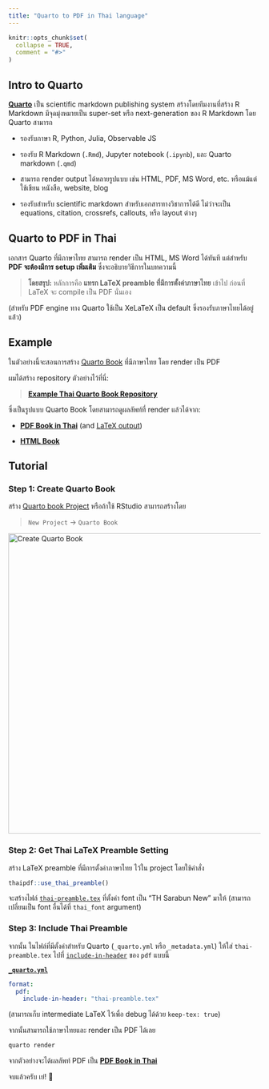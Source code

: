 ```yaml
---
title: "Quarto to PDF in Thai language"
---
```


```r
knitr::opts_chunk$set(
  collapse = TRUE,
  comment = "#>"
)
```

## Intro to Quarto

[**Quarto**](https://quarto.org) เป็น scientific markdown publishing system สร้างโดยทีมงานที่สร้าง R Markdown มีจุดมุ่งหมายเป็น super-set หรือ next-generation ของ R Markdown โดย Quarto สามารถ

-   รองรับภาษา R, Python, Julia, Observable JS

-   รองรับ R Markdown (`.Rmd`), Jupyter notebook (`.ipynb`), และ Quarto markdown (`.qmd`)

-   สามารถ render output ได้หลายรูปแบบ เช่น HTML, PDF, MS Word, etc. หรือแม้แต่ใช้เขียน หนังสือ, website, blog

-   รองรับสำหรับ scientific markdown สำหรับเอกสารทางวิชาการได้ดี ไม่ว่าจะเป็น equations, citation, crossrefs, callouts, หรือ layout ต่างๆ

## Quarto to PDF in Thai

เอกสาร Quarto ที่มีภาษาไทย สามารถ render เป็น HTML, MS Word ได้ทันที แต่สำหรับ **PDF จะต้องมีการ setup เพิ่มเติม** ซึ่งจะอธิบายวิธีการในบทความนี้

> **โดยสรุป:** หลักการคือ **แทรก LaTeX preamble ที่มีการตั้งค่าภาษาไทย** เข้าไป ก่อนที่ LaTeX จะ compile เป็น PDF นั่นเอง

(สำหรับ PDF engine ทาง Quarto ใช้เป็น XeLaTeX เป็น default ซึ่งรองรับภาษาไทยได้อยู่แล้่ว)

## Example

ในตัวอย่างนี้จะสอนการสร้าง [Quarto Book](https://quarto.org/docs/books/) ที่มีภาษาไทย โดย render เป็น PDF

ผมได้สร้าง repository ตัวอย่างไว้ที่นี่: 

> [**Example Thai Quarto Book Repository**](https://github.com/Lightbridge-KS/quarto-book-thai-pdf) 

ซึ่งเป็นรูปแบบ Quarto Book โดยสามารถดูผลลัพท์ที่ render แล้วได้จาก:

-   [**PDF Book in Thai**](https://github.com/Lightbridge-KS/quarto-book-thai-pdf/blob/main/docs/Quarto-Book-ไทย.pdf) (and [LaTeX output](https://github.com/Lightbridge-KS/quarto-book-thai-pdf/blob/main/Quarto-Book-ไทย.tex))

-   [**HTML Book**](https://lightbridge-ks.github.io/quarto-book-thai-pdf/)

## Tutorial

### Step 1: Create Quarto Book

สร้าง [Quarto book Project](https://quarto.org/docs/books/) หรือถ้าใช้ RStudio สามารถสร้างโดย

> `New Project` -\> `Quarto Book`

![](img/create-quarto-book.png){alt="Create Quarto Book" width="600"}


### Step 2: Get Thai LaTeX Preamble Setting


สร้าง LaTeX preamble ที่มีการตั้งค่าภาษาไทย ไว้ใน project โดยใช้คำสั่ง

```r
thaipdf::use_thai_preamble()
```

จะสร้างไฟล์ [`thai-preamble.tex`](https://github.com/Lightbridge-KS/quarto-book-thai-pdf/blob/main/thai-preamble.tex) ที่ตั้งค่า font เป็น "TH Sarabun New" มาให้ (สามารถเปลี่ยนเป็น font อื่นได้ที่ `thai_font` argument)


### Step 3: Include Thai Preamble


จากนั้น ในไฟล์ที่มีตั้งค่าสำหรับ Quarto (`_quarto.yml` หรือ `_metadata.yml`) ให้ใส่ `thai-preamble.tex` ไปที่ [`include-in-header`](https://quarto.org/docs/output-formats/pdf-basics.html#latex-includes) ของ `pdf` แบบนี้

[**`_quarto.yml`**](https://github.com/Lightbridge-KS/quarto-book-thai-pdf/blob/main/_quarto.yml)

```yml
format:
  pdf:
    include-in-header: "thai-preamble.tex"
```

(สามารถเก็บ intermediate LaTeX ไว้เพื่อ debug ได้ด้วย `keep-tex: true`)

จากนั้นสามารถใช้ภาษาไทยและ render เป็น PDF ได้เลย 

```sh
quarto render
```

จากตัวอย่างจะได้ผลลัพท์ PDF เป็น [**PDF Book in Thai**](https://github.com/Lightbridge-KS/quarto-book-thai-pdf/blob/main/docs/Quarto-Book-ไทย.pdf)

จบแล้วครับ เย่! 🎉
